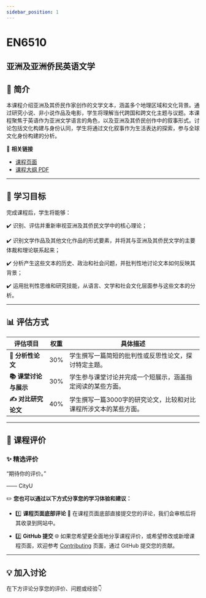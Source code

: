 ```yaml
---
sidebar_position: 1
---
```


# EN6510
## 亚洲及亚洲侨民英语文学

## **📘 简介**
本课程介绍亚洲及其侨民作家创作的文学文本，涵盖多个地理区域和文化背景。通过研究小说、非小说作品及电影，学生将理解当代跨国和跨文化主题与议题。本课程聚焦于英语作为亚洲文学语言的角色，以及亚洲及其侨民创作中的叙事形式。讨论包括文化构建与身份认同，学生将通过文化叙事作为生活表达的探索，参与全球文化身份构建的分析。

🔗 **相关链接**
- [课程页面](https://www.cityu.edu.hk/catalogue/pg/202526/course/EN6510.htm)
- [课程大纲 PDF](https://www.cityu.edu.hk/catalogue/pg/202526/course/EN6510.pdf)

---

## **🎯 学习目标**

完成课程后，学生将能够：

✔️ 识别、评估并重新审视亚洲及其侨民文学中的核心理论；

✔️ 识别文学作品及其他文化作品的形式要素，并将其与亚洲及其侨民文学的主要体裁和理论联系起来；

✔️ 分析产生这些文本的历史、政治和社会问题，并批判性地讨论文本如何反映其背景；

✔️ 运用批判性思维和研究技能，从语言、文学和社会文化层面参与这些文本的分析。

---

## **📊 评估方式**

| **评估项目**              | **权重** | **具体描述**                                                                                     |
|--------------------------|---------|-----------------------------------------------------------------------------------------------|
| **📝 分析性论文**          | 30%     | 学生撰写一篇简短的批判性或反思性论文，探讨特定主题。                                                     |
| **📚 课堂讨论与展示**       | 30%     | 学生参与课堂讨论并完成一个短展示，涵盖指定阅读的某些方面。                                                   |
| **✍️ 对比研究论文**        | 40%     | 学生撰写一篇3000字的研究论文，比较和对比课程所涉文本的某些方面。                                              |

---

## **💬 课程评价**

### ✨ **精选评价**
<div className={commentStyles.commentBox}>
    <p className={commentStyles.commentText}>
        “期待你的评价。”
    </p>
    <p className={commentStyles.commentAuthor}>—— CityU</p>
</div>

✏️ **您也可以通过以下方式分享您的学习体验和建议：**

- 1️⃣ **课程页面底部评论**
💬 在课程页面底部直接提交您的评论，我们会审核后将其收录到网站中。

- 2️⃣ **GitHub 提交**
🌐 如果您希望更全面地分享课程评价，或希望修改或新增课程页面，欢迎参考 [Contributing](/contributing) 页面，通过 GitHub 提交您的贡献。

---

## **💡 加入讨论**

在下方评论分享您的评价、问题或经验👇
<Utterances />
